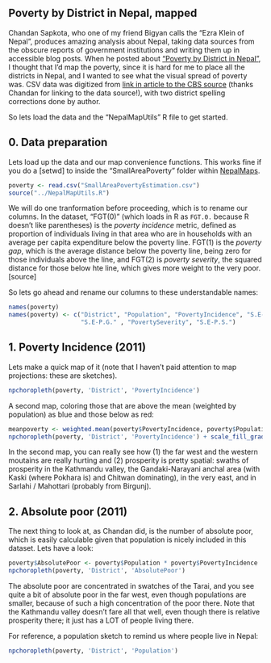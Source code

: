 Poverty by District in Nepal, mapped
---

Chandan Sapkota, who one of my friend Bigyan calls the "Ezra Klein of Nepal", produces amazing analysis about Nepal, taking data sources from the obscure reports of government institutions and writing them up in accessible blog posts. When he posted about ["Poverty by District in Nepal"](http://sapkotac.blogspot.com/2013/07/poverty-by-district-in-nepal.html), I thought that I'd map the poverty, since it is hard for me to place all the districts in Nepal, and I wanted to see what the visual spread of poverty was. CSV data was digitized from [link in article to the CBS source](http://cbs.gov.np/wp-content/uploads/2014/06/Small%20Area%20Estimates%20of%20Poverty,%202011.pdf) (thanks Chandan for linking to the data source!), with two district spelling corrections done by author.

So lets load the data and the "NepalMapUtils" R file to get started.

## 0. Data preparation

Lets load up the data and our map convenience functions. This works fine if you do a [setwd] to inside the "SmallAreaPoverty" folder within [NepalMaps](http://github.com/prabhasp/NepalMaps).
```r
poverty <- read.csv("SmallAreaPovertyEstimation.csv")
source("../NepalMapUtils.R")
```

We will do one tranformation before proceeding, which is to rename our columns. In the dataset, "FGT(0)" (which loads in R as `FGT.0.` because R doesn't like parentheses) is the _poverty incidence_ metric, defined as proportion of individuals living in that area who are in households with an average per capita expenditure below the poverty line. FGT(1) is the _poverty gap_, which is the average distance below the poverty line, being zero for those individuals above the line, and FGT(2) is _poverty severity_, the squared distance for those below hte line, which gives more weight to the very poor. [source]

So lets go ahead and rename our columns to these understandable names:

```r
names(poverty)
names(poverty) <- c("District", "Population", "PovertyIncidence", "S.E-P.I.", "PovertyGap", 
                    "S.E-P.G." , "PovertySeverity", "S.E-P.S.")
```

## 1. Poverty Incidence (2011)

 Lets make a quick map of it (note that I haven't paid attention to map projections: these are sketches).
```r
npchoropleth(poverty, 'District', 'PovertyIncidence')
```

A second map, coloring those that are above the mean (weighted by population) as blue and those below as red:
```r
meanpoverty <- weighted.mean(poverty$PovertyIncidence, poverty$Population)
npchoropleth(poverty, 'District', 'PovertyIncidence') + scale_fill_gradient2(low=muted('blue'), midpoint=meanpoverty, mid='white', high=muted('red'))
```

In the second map, you can really see how (1) the far west and the western moutains are really hurting and (2) prosperity is pretty spatial: swaths of prosperity in the Kathmandu valley, the  Gandaki-Narayani anchal area (with Kaski (where Pokhara is) and Chitwan dominating), in the very east, and in Sarlahi / Mahottari (probably from Birgunj).

## 2. Absolute poor (2011)

The next thing to look at, as Chandan did, is the number of absolute poor, which is easily calculable given that population is nicely included in this dataset. Lets have a look:
```r
poverty$AbsolutePoor <- poverty$Population * poverty$PovertyIncidence
npchoropleth(poverty, 'District', 'AbsolutePoor')
```
The absolute poor are concentrated in swatches of the Tarai, and you see quite a bit of absolute poor in the far west, even though populations are smaller, because of such a high concentration of the poor there. Note that the Kathmandu valley doesn't fare all that well, even though there is relative prosperity there; it just has a LOT of people living there.

For reference, a population sketch to remind us where people live in Nepal:
```r
npchoropleth(poverty, 'District', 'Population')
```